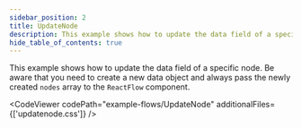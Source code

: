 ```yaml
---
sidebar_position: 2
title: UpdateNode
description: This example shows how to update the data field of a specific node. You need to create a new data object and always pass the newly created nodes array to the ReactFlow component.
hide_table_of_contents: true
---
```



This example shows how to update the data field of a specific node. Be aware that you need to create a new data object and always pass the newly created `nodes` array to the `ReactFlow` component.

<CodeViewer codePath="example-flows/UpdateNode" additionalFiles={['updatenode.css']} />
